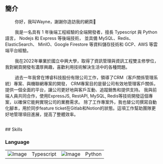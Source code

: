 ## 簡介

&nbsp;&nbsp;&nbsp;&nbsp;&nbsp;&nbsp;&nbsp;&nbsp;你好，我叫Wayne，謝謝你造訪我的網頁👋

&nbsp;&nbsp;&nbsp;&nbsp;&nbsp;&nbsp;&nbsp;&nbsp;我是一名具有 1 年後端工程經驗的全端開發者，擅長 Typescript 與 Python 語言， Nodejs 和 Express 等後端技術，
並具備 MySQL、Redis、ElasticSearch、 MinIO、Google Firestore 等資料儲存技術和 GCP、AWS 等雲端平台經驗。

&nbsp;&nbsp;&nbsp;&nbsp;&nbsp;&nbsp;&nbsp;&nbsp;我在2022年畢業於國立中興大學，取得了資訊管理與資訊工程雙主修學位，我對網頁開發有濃厚興趣，喜歡利用技術解決生活中的各種問題。

&nbsp;&nbsp;&nbsp;&nbsp;&nbsp;&nbsp;&nbsp;&nbsp;過去一年我曾在博睿科技股份有限公司工作，領導了CRM（客戶關係管理系統）專案、與機聯網專案的開發，
CRM專案目的是替公司有效地管理客戶關係，提供一個全面的平台，讓公司更好地與客戶互動、追蹤銷售和提供支持。
我與前端人員共同合作，使用ExpressJS, RestAPI, MySQL, Redis等技術開發這個專案，以確保它能夠實現公司的業務需求。
除了工作專案外，我也替公司撰寫自動化腳本，用於同步feature ticket在Gitlab和Notion的狀態。這項工作幫助團隊更好地管理項目進展，提高了整體效率。

<br />
## Skills

### Language

<table>
  <tbody>
    <tr>
      <td>
        <img
        style={{
            marginLeft: '0rem',
            marginRight: '0.5rem',
            width: '30px',
            height: '30px',
        }}
        src="/assets/skill-icon-typescript.jpg"
        alt="Image"
        />
      </td>
      <td>Typescript</td>
            <td>
        <img
        style={{
            marginLeft: '1rem',
            marginRight: '1rem',
            width: '30px',
            height: '30px',
        }}
        src="/assets/skill-icon-python.jpg"
        alt="Image"
        />
      </td>
      <td>Python</td>
    </tr>

  </tbody>
</table>